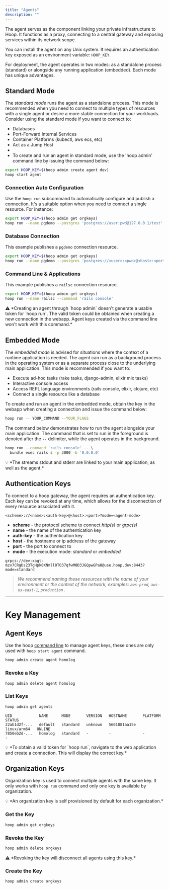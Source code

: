 ```yaml
---
title: "Agents"
description: ""
---
```


The agent serves as the component linking your private infrastructure to Hoop. It functions as a proxy, connecting to a central gateway and exposing services within its network scope.

You can install the agent on any Unix system. It requires an authentication key exposed as an environment variable: `HOOP_KEY`.

For deployment, the agent operates in two modes: as a standalone process (standard) or alongside any running application (embedded). Each mode has unique advantages.

## Standard Mode

The *standard mode* runs the agent as a standalone process. This mode is recommended when you need to connect to multiple types of resources with a single agent or desire a more stable connection for your workloads. Consider using the standard mode if you want to connect to:

- Databases
- Port-Forward Internal Services
- Container Platforms (kubectl, aws ecs, etc)
- Act as a Jump Host
-
- To create and run an agent in standard mode, use the 'hoop admin' command line by issuing the command below:

```bash
export HOOP_KEY=$(hoop admin create agent dev)
hoop start agent
```

### Connection Auto Configuration

Use the `hoop run` subcommand to automatically configure and publish a connection. It's a suitable option when you need to connect a single resource. For instance:

```bash
export HOOP_KEY=$(hoop admin get orgkeys)
hoop run --name pgdemo --postgres 'postgres://user:pwd@127.0.0.1/test'
```

### Database Connection

This example publishes a `pgdemo` connection resource.

```bash
export HOOP_KEY=$(hoop admin get orgkeys)
hoop run --name pgdemo --postgres 'postgres://<user>:<pwd>@<host>:<port>/<db>'
```

### Command Line & Applications

This example publishes a `railsc` connection resource.

```bash
export HOOP_KEY=$(hoop admin get orgkeys)
hoop run --name railsc --command 'rails console'
```

<aside>
⚠️ *Creating an agent through `hoop admin` doesn't generate a usable token for `hoop run`. The valid token could be obtained when creating a new connection in the webapp. Agent keys created via the command line won't work with this command.*

</aside>

## Embedded Mode

The *embedded mode* is advised for situations where the context of a runtime application is needed. The agent can run as a background process in the operating system or as a separate process close to the underlying main application. This mode is recommended if you want to:

- Execute ad-hoc tasks (rake tasks, django-admin, elixir mix tasks)
- Interactive console access
- Access REPL language environments (rails console, elixir, clojure, etc)
- Connect a single resource like a database

To create and run an agent in the embedded mode, obtain the key in the webapp when creating a connection and issue the command below:

```bash
hoop run -- YOUR_COMMAND --YOUR_FLAGS
```

The command below demonstrates how to run the agent alongside your main application. The command that is set to run in the foreground is denoted after the `--` delimiter, while the agent operates in the background.

```bash
hoop run --command 'rails console' -- \
  bundle exec rails s -p 3000 -b '0.0.0.0'
```

<aside>
💡 *The streams stdout and stderr are linked to your main application, as well as the agent.*

</aside>

## Authentication Keys

To connect to a hoop gateway, the agent requires an authentication key. Each key can be revoked at any time, which allows for the disconnection of every resource associated with it.

```
<scheme>://<name>:<auth-key>@<host>:<port>?mode=<agent-mode>
```

- **scheme** - the protocol scheme to connect *http(s)* or *grpc(s)*
- **name** - the name of the authentication key
- **auth-key** - the authentication key
- **host** - the hostname or ip address of the gateway
- **port** - the port to connect to
- **mode** - the execution mode: *standard* or *embedded*

```
grpcs://dev:xagt-mzv7CRgUs23TgHpk0XNmll0TO37qfwM0D3JGQpwGPa8@use.hoop.dev:8443?mode=standard
```

> *We recommend naming these resources with the name of your environment or the context of the network, examples: `aws-prod`, `aws-us-east-1`, `production` .*
> 

---

# Key Management

## Agent Keys

Use the hoop [command line](https://www.notion.so/Hoop-CLI-eb8e7b4536b44ba38318f2c7e68b53cc?pvs=21) to manage agent keys, these ones are only used with `hoop start agent` command.

```bash
hoop admin create agent homolog
```

### Revoke a Key

```bash
hoop admin delete agent homolog
```

### List Keys

```bash
hoop admin get agents
```

```
UID            NAME      MODE       VERSION   HOSTNAME       PLATFORM      STATUS
22ab1d2f-...   default   standard   unknown   5601881aa15e   linux/arm64   ONLINE
7850eb2d-...   homolog   standard   -         -              -             -
```

<aside>
💡 *To obtain a valid token for `hoop run`, navigate to the web application and create a connection. This will display the correct key.*

</aside>

## Organization Keys

Organization key is used to connect multiple agents with the same key. It only works with `hoop run` command and only one key is available by organization.

<aside>
💡 *An organization key is self provisioned by default for each organization.*

</aside>

### Get the Key

```bash
hoop admin get orgkeys
```

### Revoke the Key

```bash
hoop admin delete orgkeys
```

<aside>
⚠️ *Revoking the key will disconnect all agents using this key.*

</aside>

### Create the Key

```sh
hoop admin create orgkeys
```
